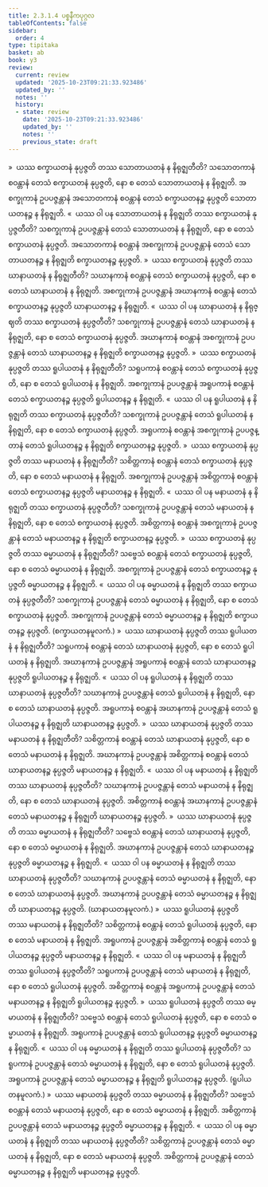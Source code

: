 ```yaml
---
title: 2.3.1.4 ပစ္စနီကပုဂ္ဂလ
tableOfContents: false
sidebar:
  order: 4
type: tipitaka
basket: ab
book: y3
review:
  current: review
  updated: '2025-10-23T09:21:33.923486'
  updated_by: ''
  notes: ''
  history:
  - state: review
    date: '2025-10-23T09:21:33.923486'
    updated_by: ''
    notes: ''
    previous_state: draft
---
```



<ReviewStatus review={frontmatter.review} showDetails={true} />

<HypothesisAnnotation frontmatter={frontmatter} />

<DynamicBreadcrumb />

<Division number="204" book="y3" e="ch" v="33" p="170">

<Paragraph number="1609" book="y3">
»  ယဿ စက္ခာယတနံ နုပ္ပဇ္ဇတိ တဿ သောတာယတနံ န နိရုဇ္ဈတီတိ?
</Paragraph>

<Paragraph number="1610" book="y3">
သသောတကာနံ စဝန္တာနံ တေသံ စက္ခာယတနံ နုပ္ပဇ္ဇတိ, နော စ တေသံ သောတာယတနံ န နိရုဇ္ဈတိ. အစက္ခုကာနံ ဥပပဇ္ဇန္တာနံ အသောတကာနံ စဝန္တာနံ တေသံ စက္ခာယတနဉ္စ နုပ္ပဇ္ဇတိ သောတာယတနဉ္စ န နိရုဇ္ဈတိ.
</Paragraph>

<Paragraph number="1611" book="y3">
«  ယဿ ဝါ ပန သောတာယတနံ န နိရုဇ္ဈတိ တဿ စက္ခာယတနံ နုပ္ပဇ္ဇတီတိ?
</Paragraph>

<Paragraph number="1612" book="y3">
သစက္ခုကာနံ ဥပပဇ္ဇန္တာနံ တေသံ သောတာယတနံ န နိရုဇ္ဈတိ, နော စ တေသံ စက္ခာယတနံ နုပ္ပဇ္ဇတိ. အသောတကာနံ စဝန္တာနံ အစက္ခုကာနံ ဥပပဇ္ဇန္တာနံ တေသံ သောတာယတနဉ္စ န နိရုဇ္ဈတိ စက္ခာယတနဉ္စ နုပ္ပဇ္ဇတိ.
</Paragraph>

<Paragraph number="1613" book="y3">
»  ယဿ စက္ခာယတနံ နုပ္ပဇ္ဇတိ တဿ ဃာနာယတနံ န နိရုဇ္ဈတီတိ?
</Paragraph>

<Paragraph number="1614" book="y3">
သဃာနကာနံ စဝန္တာနံ တေသံ စက္ခာယတနံ နုပ္ပဇ္ဇတိ, နော စ တေသံ ဃာနာယတနံ န နိရုဇ္ဈတိ. အစက္ခုကာနံ ဥပပဇ္ဇန္တာနံ အဃာနကာနံ စဝန္တာနံ တေသံ စက္ခာယတနဉ္စ နုပ္ပဇ္ဇတိ ဃာနာယတနဉ္စ န နိရုဇ္ဈတိ.
</Paragraph>

<Paragraph number="1615" book="y3">
«  ယဿ ဝါ ပန ဃာနာယတနံ န နိရုဇ္ဈတိ တဿ စက္ခာယတနံ နုပ္ပဇ္ဇတီတိ?
</Paragraph>

<Paragraph number="1616" book="y3">
သစက္ခုကာနံ ဥပပဇ္ဇန္တာနံ တေသံ ဃာနာယတနံ န နိရုဇ္ဈတိ, နော စ တေသံ စက္ခာယတနံ နုပ္ပဇ္ဇတိ. အဃာနကာနံ စဝန္တာနံ အစက္ခုကာနံ ဥပပဇ္ဇန္တာနံ တေသံ ဃာနာယတနဉ္စ န နိရုဇ္ဈတိ စက္ခာယတနဉ္စ နုပ္ပဇ္ဇတိ.
</Paragraph>

<Paragraph number="1617" book="y3">
»  ယဿ စက္ခာယတနံ နုပ္ပဇ္ဇတိ တဿ ရူပါယတနံ န နိရုဇ္ဈတီတိ?
</Paragraph>

<Paragraph number="1618" book="y3">
သရူပကာနံ စဝန္တာနံ တေသံ စက္ခာယတနံ နုပ္ပဇ္ဇတိ, နော စ တေသံ ရူပါယတနံ န နိရုဇ္ဈတိ. အစက္ခုကာနံ ဥပပဇ္ဇန္တာနံ အရူပကာနံ စဝန္တာနံ တေသံ စက္ခာယတနဉ္စ နုပ္ပဇ္ဇတိ ရူပါယတနဉ္စ န နိရုဇ္ဈတိ.
</Paragraph>

<Paragraph number="1619" book="y3">
«  ယဿ ဝါ ပန ရူပါယတနံ န နိရုဇ္ဈတိ တဿ စက္ခာယတနံ နုပ္ပဇ္ဇတီတိ?
</Paragraph>

<Paragraph number="1620" book="y3">
သစက္ခုကာနံ ဥပပဇ္ဇန္တာနံ တေသံ ရူပါယတနံ န နိရုဇ္ဈတိ, နော စ တေသံ စက္ခာယတနံ နုပ္ပဇ္ဇတိ. အရူပကာနံ စဝန္တာနံ အစက္ခုကာနံ ဥပပဇ္ဇန္တာနံ တေသံ ရူပါယတနဉ္စ န နိရုဇ္ဈတိ စက္ခာယတနဉ္စ နုပ္ပဇ္ဇတိ.
</Paragraph>

<Paragraph number="1621" book="y3">
»  ယဿ စက္ခာယတနံ နုပ္ပဇ္ဇတိ တဿ မနာယတနံ န နိရုဇ္ဈတီတိ?
</Paragraph>

<Paragraph number="1622" book="y3">
သစိတ္တကာနံ စဝန္တာနံ တေသံ စက္ခာယတနံ နုပ္ပဇ္ဇတိ, နော စ တေသံ မနာယတနံ န နိရုဇ္ဈတိ. အစက္ခုကာနံ ဥပပဇ္ဇန္တာနံ အစိတ္တကာနံ စဝန္တာနံ တေသံ စက္ခာယတနဉ္စ နုပ္ပဇ္ဇတိ မနာယတနဉ္စ န နိရုဇ္ဈတိ.
</Paragraph>

<Paragraph number="1623" book="y3">
«  ယဿ ဝါ ပန မနာယတနံ န နိရုဇ္ဈတိ တဿ စက္ခာယတနံ နုပ္ပဇ္ဇတီတိ?
</Paragraph>

<Paragraph number="1624" book="y3">
သစက္ခုကာနံ ဥပပဇ္ဇန္တာနံ တေသံ မနာယတနံ န နိရုဇ္ဈတိ, နော စ တေသံ စက္ခာယတနံ နုပ္ပဇ္ဇတိ. အစိတ္တကာနံ စဝန္တာနံ အစက္ခုကာနံ ဥပပဇ္ဇန္တာနံ တေသံ မနာယတနဉ္စ န နိရုဇ္ဈတိ စက္ခာယတနဉ္စ နုပ္ပဇ္ဇတိ.
</Paragraph>

<Paragraph number="1625" book="y3">
»  ယဿ စက္ခာယတနံ နုပ္ပဇ္ဇတိ တဿ ဓမ္မာယတနံ န နိရုဇ္ဈတီတိ?
</Paragraph>

<Paragraph number="1626" book="y3">
သဗ္ဗေသံ စဝန္တာနံ တေသံ စက္ခာယတနံ နုပ္ပဇ္ဇတိ, နော စ တေသံ ဓမ္မာယတနံ န နိရုဇ္ဈတိ. အစက္ခုကာနံ ဥပပဇ္ဇန္တာနံ တေသံ စက္ခာယတနဉ္စ နုပ္ပဇ္ဇတိ ဓမ္မာယတနဉ္စ န နိရုဇ္ဈတိ.
</Paragraph>

<Paragraph number="1627" book="y3">
«  ယဿ ဝါ ပန ဓမ္မာယတနံ န နိရုဇ္ဈတိ တဿ စက္ခာယတနံ နုပ္ပဇ္ဇတီတိ?
</Paragraph>

<Paragraph number="1628" book="y3">
သစက္ခုကာနံ ဥပပဇ္ဇန္တာနံ တေသံ ဓမ္မာယတနံ န နိရုဇ္ဈတိ, နော စ တေသံ စက္ခာယတနံ နုပ္ပဇ္ဇတိ. အစက္ခုကာနံ ဥပပဇ္ဇန္တာနံ တေသံ ဓမ္မာယတနဉ္စ န နိရုဇ္ဈတိ စက္ခာယတနဉ္စ နုပ္ပဇ္ဇတိ. (စက္ခာယတနမူလကံ.)
</Paragraph>

</Division>
<Division number="205" book="y3" e="ch" v="33" p="172">

<Paragraph number="1629" book="y3">
»  ယဿ ဃာနာယတနံ နုပ္ပဇ္ဇတိ တဿ ရူပါယတနံ န နိရုဇ္ဈတီတိ?
</Paragraph>

<Paragraph number="1630" book="y3">
သရူပကာနံ စဝန္တာနံ တေသံ ဃာနာယတနံ နုပ္ပဇ္ဇတိ, နော စ တေသံ ရူပါယတနံ န နိရုဇ္ဈတိ. အဃာနကာနံ ဥပပဇ္ဇန္တာနံ အရူပကာနံ စဝန္တာနံ တေသံ ဃာနာယတနဉ္စ နုပ္ပဇ္ဇတိ ရူပါယတနဉ္စ န နိရုဇ္ဈတိ.
</Paragraph>

<Paragraph number="1631" book="y3">
«  ယဿ ဝါ ပန ရူပါယတနံ န နိရုဇ္ဈတိ တဿ ဃာနာယတနံ နုပ္ပဇ္ဇတီတိ?
</Paragraph>

<Paragraph number="1632" book="y3">
သဃာနကာနံ ဥပပဇ္ဇန္တာနံ တေသံ ရူပါယတနံ န နိရုဇ္ဈတိ, နော စ တေသံ ဃာနာယတနံ နုပ္ပဇ္ဇတိ. အရူပကာနံ စဝန္တာနံ အဃာနကာနံ ဥပပဇ္ဇန္တာနံ တေသံ ရူပါယတနဉ္စ န နိရုဇ္ဈတိ ဃာနာယတနဉ္စ နုပ္ပဇ္ဇတိ.
</Paragraph>

<Paragraph number="1633" book="y3">
»  ယဿ ဃာနာယတနံ နုပ္ပဇ္ဇတိ တဿ မနာယတနံ န နိရုဇ္ဈတီတိ?
</Paragraph>

<Paragraph number="1634" book="y3">
သစိတ္တကာနံ စဝန္တာနံ တေသံ ဃာနာယတနံ နုပ္ပဇ္ဇတိ, နော စ တေသံ မနာယတနံ န နိရုဇ္ဈတိ. အဃာနကာနံ ဥပပဇ္ဇန္တာနံ အစိတ္တကာနံ စဝန္တာနံ တေသံ ဃာနာယတနဉ္စ နုပ္ပဇ္ဇတိ မနာယတနဉ္စ န နိရုဇ္ဈတိ.
</Paragraph>

<Paragraph number="1635" book="y3">
«  ယဿ ဝါ ပန မနာယတနံ န နိရုဇ္ဈတိ တဿ ဃာနာယတနံ နုပ္ပဇ္ဇတီတိ?
</Paragraph>

<Paragraph number="1636" book="y3">
သဃာနကာနံ ဥပပဇ္ဇန္တာနံ တေသံ မနာယတနံ န နိရုဇ္ဈတိ, နော စ တေသံ ဃာနာယတနံ နုပ္ပဇ္ဇတိ. အစိတ္တကာနံ စဝန္တာနံ အဃာနကာနံ ဥပပဇ္ဇန္တာနံ တေသံ မနာယတနဉ္စ န နိရုဇ္ဈတိ ဃာနာယတနဉ္စ နုပ္ပဇ္ဇတိ.
</Paragraph>

<Paragraph number="1637" book="y3">
»  ယဿ ဃာနာယတနံ နုပ္ပဇ္ဇတိ တဿ ဓမ္မာယတနံ န နိရုဇ္ဈတီတိ?
</Paragraph>

<Paragraph number="1638" book="y3">
သဗ္ဗေသံ စဝန္တာနံ တေသံ ဃာနာယတနံ နုပ္ပဇ္ဇတိ, နော စ တေသံ ဓမ္မာယတနံ န နိရုဇ္ဈတိ. အဃာနကာနံ ဥပပဇ္ဇန္တာနံ တေသံ ဃာနာယတနဉ္စ နုပ္ပဇ္ဇတိ ဓမ္မာယတနဉ္စ န နိရုဇ္ဈတိ.
</Paragraph>

<Paragraph number="1639" book="y3">
«  ယဿ ဝါ ပန ဓမ္မာယတနံ န နိရုဇ္ဈတိ တဿ ဃာနာယတနံ နုပ္ပဇ္ဇတီတိ?
</Paragraph>

<Paragraph number="1640" book="y3">
သဃာနကာနံ ဥပပဇ္ဇန္တာနံ တေသံ ဓမ္မာယတနံ န နိရုဇ္ဈတိ, နော စ တေသံ ဃာနာယတနံ နုပ္ပဇ္ဇတိ. အဃာနကာနံ ဥပပဇ္ဇန္တာနံ တေသံ ဓမ္မာယတနဉ္စ န နိရုဇ္ဈတိ ဃာနာယတနဉ္စ နုပ္ပဇ္ဇတိ. (ဃာနာယတနမူလကံ.)
</Paragraph>

</Division>
<Division number="206" book="y3" e="ch" v="33" p="172">

<Paragraph number="1641" book="y3">
»  ယဿ ရူပါယတနံ နုပ္ပဇ္ဇတိ တဿ မနာယတနံ န နိရုဇ္ဈတီတိ?
</Paragraph>

<Paragraph number="1642" book="y3">
သစိတ္တကာနံ စဝန္တာနံ တေသံ ရူပါယတနံ နုပ္ပဇ္ဇတိ, နော စ တေသံ မနာယတနံ န နိရုဇ္ဈတိ. အရူပကာနံ ဥပပဇ္ဇန္တာနံ အစိတ္တကာနံ စဝန္တာနံ တေသံ ရူပါယတနဉ္စ နုပ္ပဇ္ဇတိ မနာယတနဉ္စ န နိရုဇ္ဈတိ.
</Paragraph>

<Paragraph number="1643" book="y3">
«  ယဿ ဝါ ပန မနာယတနံ န နိရုဇ္ဈတိ တဿ ရူပါယတနံ နုပ္ပဇ္ဇတီတိ?
</Paragraph>

<Paragraph number="1644" book="y3">
သရူပကာနံ ဥပပဇ္ဇန္တာနံ တေသံ မနာယတနံ န နိရုဇ္ဈတိ, နော စ တေသံ ရူပါယတနံ နုပ္ပဇ္ဇတိ. အစိတ္တကာနံ စဝန္တာနံ အရူပကာနံ ဥပပဇ္ဇန္တာနံ တေသံ မနာယတနဉ္စ န နိရုဇ္ဈတိ ရူပါယတနဉ္စ နုပ္ပဇ္ဇတိ.
</Paragraph>

<Paragraph number="1645" book="y3">
»  ယဿ ရူပါယတနံ နုပ္ပဇ္ဇတိ တဿ ဓမ္မာယတနံ န နိရုဇ္ဈတီတိ?
</Paragraph>

<Paragraph number="1646" book="y3">
သဗ္ဗေသံ စဝန္တာနံ တေသံ ရူပါယတနံ နုပ္ပဇ္ဇတိ, နော စ တေသံ ဓမ္မာယတနံ န နိရုဇ္ဈတိ. အရူပကာနံ ဥပပဇ္ဇန္တာနံ တေသံ ရူပါယတနဉ္စ နုပ္ပဇ္ဇတိ ဓမ္မာယတနဉ္စ န နိရုဇ္ဈတိ.
</Paragraph>

<Paragraph number="1647" book="y3">
«  ယဿ ဝါ ပန ဓမ္မာယတနံ န နိရုဇ္ဈတိ တဿ ရူပါယတနံ နုပ္ပဇ္ဇတီတိ?
</Paragraph>

<Paragraph number="1648" book="y3">
သရူပကာနံ ဥပပဇ္ဇန္တာနံ တေသံ ဓမ္မာယတနံ န နိရုဇ္ဈတိ, နော စ တေသံ ရူပါယတနံ နုပ္ပဇ္ဇတိ. အရူပကာနံ ဥပပဇ္ဇန္တာနံ တေသံ ဓမ္မာယတနဉ္စ န နိရုဇ္ဈတိ ရူပါယတနဉ္စ နုပ္ပဇ္ဇတိ. (ရူပါယတနမူလကံ.)
</Paragraph>

</Division>
<Division number="207" book="y3" e="ch" v="33" p="173">

<Paragraph number="1649" book="y3">
»  ယဿ မနာယတနံ နုပ္ပဇ္ဇတိ တဿ ဓမ္မာယတနံ န နိရုဇ္ဈတီတိ?
</Paragraph>

<Paragraph number="1650" book="y3">
သဗ္ဗေသံ စဝန္တာနံ တေသံ မနာယတနံ နုပ္ပဇ္ဇတိ, နော စ တေသံ ဓမ္မာယတနံ န နိရုဇ္ဈတိ. အစိတ္တကာနံ ဥပပဇ္ဇန္တာနံ တေသံ မနာယတနဉ္စ နုပ္ပဇ္ဇတိ ဓမ္မာယတနဉ္စ န နိရုဇ္ဈတိ.
</Paragraph>

<Paragraph number="1651" book="y3">
«  ယဿ ဝါ ပန ဓမ္မာယတနံ န နိရုဇ္ဈတိ တဿ မနာယတနံ နုပ္ပဇ္ဇတီတိ?
</Paragraph>

<Paragraph number="1652" book="y3">
သစိတ္တကာနံ ဥပပဇ္ဇန္တာနံ တေသံ ဓမ္မာယတနံ န နိရုဇ္ဈတိ, နော စ တေသံ မနာယတနံ နုပ္ပဇ္ဇတိ. အစိတ္တကာနံ ဥပပဇ္ဇန္တာနံ တေသံ ဓမ္မာယတနဉ္စ န နိရုဇ္ဈတိ မနာယတနဉ္စ နုပ္ပဇ္ဇတိ.
</Paragraph>
</Division>